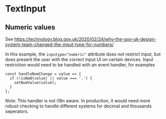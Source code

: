 
<Meta title="PureUi/TextInput" component={TextInput} />

# TextInput

<Preview>
  <Story name="All Text Inputs">
    <AllTextInputs />
  </Story>
</Preview>

## Numeric values

See https://technology.blog.gov.uk/2020/02/24/why-the-gov-uk-design-system-team-changed-the-input-type-for-numbers/

In this example, the `inputype="numeric"` attribute does not restrict input, but does present the user with the correct input UI on certain devices. Input restriction would need to be handled with an event handler, for examples

```
const handleNumChange = value => {
  if (!isNaN(value) || value === '.') {
    setNumValue(value);
  }
};
```

_Note_: This handler is not i18n aware. In production, it would need more robust checking to handle different systems for decimal and thousands seperators.
